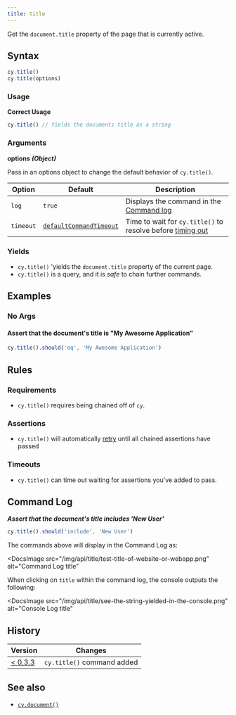 ```yaml
---
title: title
---
```


Get the `document.title` property of the page that is currently active.

## Syntax

```javascript
cy.title()
cy.title(options)
```

### Usage

**<Icon name="check-circle" color="green" /> Correct Usage**

```javascript
cy.title() // Yields the documents title as a string
```

### Arguments

**<Icon name="angle-right" /> options** **_(Object)_**

Pass in an options object to change the default behavior of `cy.title()`.

| Option    | Default                                                              | Description                                                                              |
| --------- | -------------------------------------------------------------------- | ---------------------------------------------------------------------------------------- |
| `log`     | `true`                                                               | Displays the command in the [Command log](/guides/core-concepts/cypress-app#Command-Log) |
| `timeout` | [`defaultCommandTimeout`](/guides/references/configuration#Timeouts) | Time to wait for `cy.title()` to resolve before [timing out](#Timeouts)                  |

### Yields [<Icon name="question-circle"/>](/guides/core-concepts/introduction-to-cypress#Subject-Management)

- `cy.title()` 'yields the `document.title` property of the current page.
- `cy.title()` is a query, and it is _safe_ to chain further commands.

## Examples

### No Args

#### Assert that the document's title is "My Awesome Application"

```javascript
cy.title().should('eq', 'My Awesome Application')
```

## Rules

### Requirements [<Icon name="question-circle"/>](/guides/core-concepts/introduction-to-cypress#Chains-of-Commands)

- `cy.title()` requires being chained off of `cy`.

### Assertions [<Icon name="question-circle"/>](/guides/core-concepts/introduction-to-cypress#Assertions)

- `cy.title()` will automatically [retry](/guides/core-concepts/retry-ability)
  until all chained assertions have passed

### Timeouts [<Icon name="question-circle"/>](/guides/core-concepts/introduction-to-cypress#Timeouts)

- `cy.title()` can time out waiting for assertions you've added to pass.

## Command Log

**_Assert that the document's title includes 'New User'_**

```javascript
cy.title().should('include', 'New User')
```

The commands above will display in the Command Log as:

<DocsImage
  src="/img/api/title/test-title-of-website-or-webapp.png"
  alt="Command Log title"
></DocsImage>

When clicking on `title` within the command log, the console outputs the
following:

<DocsImage
  src="/img/api/title/see-the-string-yielded-in-the-console.png"
  alt="Console Log title"
></DocsImage>

## History

| Version                                       | Changes                    |
| --------------------------------------------- | -------------------------- |
| [< 0.3.3](/guides/references/changelog#0-3-3) | `cy.title()` command added |

## See also

- [`cy.document()`](/api/commands/document)
